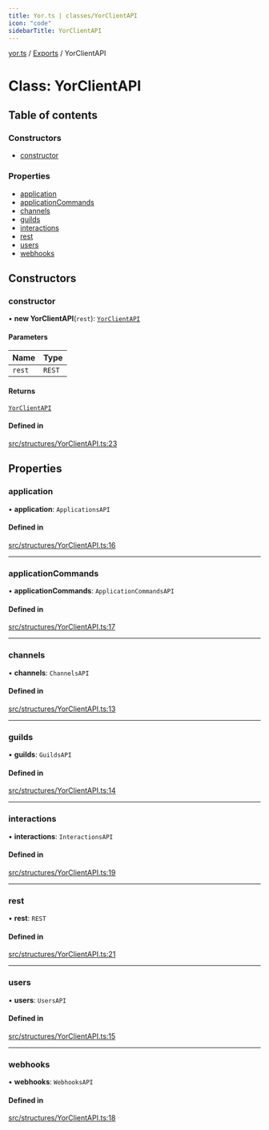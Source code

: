 ```yaml
---
title: Yor.ts | classes/YorClientAPI
icon: "code"
sidebarTitle: YorClientAPI
---
```

[yor.ts](../README) / [Exports](../modules) / YorClientAPI

# Class: YorClientAPI

## Table of contents

### Constructors

- [constructor](YorClientAPI#constructor)

### Properties

- [application](YorClientAPI#application)
- [applicationCommands](YorClientAPI#applicationcommands)
- [channels](YorClientAPI#channels)
- [guilds](YorClientAPI#guilds)
- [interactions](YorClientAPI#interactions)
- [rest](YorClientAPI#rest)
- [users](YorClientAPI#users)
- [webhooks](YorClientAPI#webhooks)

## Constructors

### constructor

• **new YorClientAPI**(`rest`): [`YorClientAPI`](YorClientAPI)

#### Parameters

| Name | Type |
| :------ | :------ |
| `rest` | `REST` |

#### Returns

[`YorClientAPI`](YorClientAPI)

#### Defined in

[src/structures/YorClientAPI.ts:23](https://github.com/OreOreki/yor.ts/blob/a201e7d/src/structures/YorClientAPI.ts#L23)

## Properties

### application

• **application**: `ApplicationsAPI`

#### Defined in

[src/structures/YorClientAPI.ts:16](https://github.com/OreOreki/yor.ts/blob/a201e7d/src/structures/YorClientAPI.ts#L16)

___

### applicationCommands

• **applicationCommands**: `ApplicationCommandsAPI`

#### Defined in

[src/structures/YorClientAPI.ts:17](https://github.com/OreOreki/yor.ts/blob/a201e7d/src/structures/YorClientAPI.ts#L17)

___

### channels

• **channels**: `ChannelsAPI`

#### Defined in

[src/structures/YorClientAPI.ts:13](https://github.com/OreOreki/yor.ts/blob/a201e7d/src/structures/YorClientAPI.ts#L13)

___

### guilds

• **guilds**: `GuildsAPI`

#### Defined in

[src/structures/YorClientAPI.ts:14](https://github.com/OreOreki/yor.ts/blob/a201e7d/src/structures/YorClientAPI.ts#L14)

___

### interactions

• **interactions**: `InteractionsAPI`

#### Defined in

[src/structures/YorClientAPI.ts:19](https://github.com/OreOreki/yor.ts/blob/a201e7d/src/structures/YorClientAPI.ts#L19)

___

### rest

• **rest**: `REST`

#### Defined in

[src/structures/YorClientAPI.ts:21](https://github.com/OreOreki/yor.ts/blob/a201e7d/src/structures/YorClientAPI.ts#L21)

___

### users

• **users**: `UsersAPI`

#### Defined in

[src/structures/YorClientAPI.ts:15](https://github.com/OreOreki/yor.ts/blob/a201e7d/src/structures/YorClientAPI.ts#L15)

___

### webhooks

• **webhooks**: `WebhooksAPI`

#### Defined in

[src/structures/YorClientAPI.ts:18](https://github.com/OreOreki/yor.ts/blob/a201e7d/src/structures/YorClientAPI.ts#L18)
